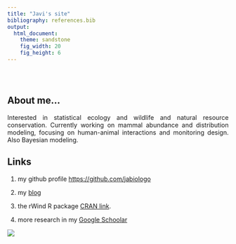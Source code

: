 ```yaml
---
title: "Javi's site"
bibliography: references.bib
output: 
  html_document:
    theme: sandstone
    fig_width: 20
    fig_height: 6
---
```

```{=html}
<style type="text/css">
.title {
  display: none;
}

.main-container {
  max-width: 1600px;
  margin-left: auto;
  margin-right: auto;
}

body {
text-align: justify
}

#getting-started img {
  margin-right: 10px;
}

</style>
```

<div class="row" style="padding-top: 30px;">
<div class="col-sm-6">

# **About me...**

Interested in statistical ecology and wildlife and natural resource conservation. Currently working on mammal abundance and distribution modeling, focusing on human-animal interactions and monitoring design. Also Bayesian modeling.


## Links

1. my github profile [https://github.com/jabiologo](https://github.com/jabiologo)

2. my [blog](https://allthiswasfield.blogspot.com/)

3. the rWind R package [CRAN link](https://cran.r-project.org/web/packages/rWind/index.html).

4. more research in my [Google Schoolar](https://scholar.google.es/citations?hl=es&user=v3biyuIAAAAJ)

</div>
<div class="col-sm-6">


<a href = "http://allthiswasfield.blogspot.com/">
![](images/wordcloud.png)
</a>
</div>
